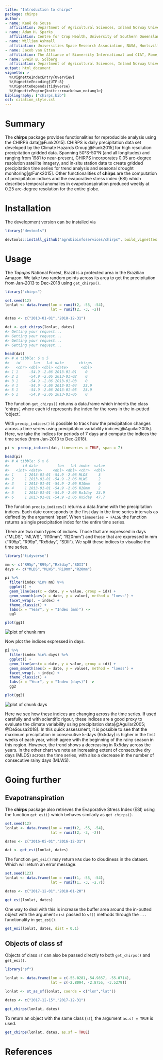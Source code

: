 ```yaml
---
title: "Introduction to chirps"
package: chirps
author:
- name: Kauê de Sousa
  affiliation: Department of Agricultural Sciences, Inland Norway University of Applied Sciences, Hamar, Norway; and The Alliance of Bioversity International and CIAT, Rome, Italy
- name: Adam H. Sparks 
  affiliation: Centre for Crop Health, University of Southern Queensland, Toowoomba, Australia
- name: William Ashmall 
  affiliation: Universities Space Research Association, NASA, Huntsville, USA
- name: Jacob van Etten 
  affiliation: The Alliance of Bioversity International and CIAT, Rome, Italy
- name: Svein Ø. Solberg 
  affiliation: Department of Agricultural Sciences, Inland Norway University of Applied Sciences, Hamar, Norway
output: html_document
vignette: >
  %\VignetteIndexEntry{Overview}
  %\VignetteEncoding{UTF-8}
  %\VignetteDepends{tidyverse}
  %\VignetteEngine{knitr::rmarkdown_notangle}
bibliography: ["chirps.bib"]
csl: citation_style.csl
---
```




# Summary

The **chirps** package provides functionalities for reproducible analysis using the CHIRPS data[@Funk2015]. CHIRPS is daily precipitation data set developed by the Climate Hazards Group[@Funk2015] for high resolution precipitation gridded data. Spanning 50°S-50°N (and all longitudes) and ranging from 1981 to near-present, CHIRPS incorporates 0.05 arc-degree resolution satellite imagery, and in-situ station data to create gridded precipitation time series for trend analysis and seasonal drought monitoring[@Funk2015]. Other functionalities of **chirps** are the computation of precipitation indices and the evaporative stress index (ESI) which describes temporal anomalies in evapotranspiration produced weekly at 0.25 arc-degree resolution for the entire globe.

# Installation

The development version can be installed via


```r
library("devtools")

devtools::install_github("agrobioinfoservices/chirps", build_vignettes = TRUE)

```


# Usage

The *Tapajos* National Forest, Brazil is a protected area in the Brazilian Amazon. We take two random points across its area to get the precipitation from Jan-2013 to Dec-2018 using `get_chirps()`.


```r
library("chirps")

set.seed(12)
lonlat <- data.frame(lon = runif(2, -55, -54),
                     lat = runif(2, -3, -2))

dates <- c("2013-01-01","2018-12-31")

dat <- get_chirps(lonlat, dates)
#> Getting your request...
#> Getting your request...
#> Getting your request...
#> Getting your request...

head(dat)
#> # A tibble: 6 x 5
#>   id      lon   lat date       chirps
#>   <chr> <dbl> <dbl> <date>      <dbl>
#> 1 1     -54.9 -2.06 2013-01-01    0  
#> 2 1     -54.9 -2.06 2013-01-02    0  
#> 3 1     -54.9 -2.06 2013-01-03    0  
#> 4 1     -54.9 -2.06 2013-01-04   23.9
#> 5 1     -54.9 -2.06 2013-01-05   23.9
#> 6 1     -54.9 -2.06 2013-01-06    0
```


The function `get_chirps()` returns a data.frame which inherits the class 'chirps', where each id represents the index for the rows in the in-putted 'object'. 

With `precip_indices()` is possible to track how the precipitation changes across a time series using precipitation variability indices[@Aguilar2005]. Here, we take the indices for periods of 7 days and compute the indices the time series (from Jan-2013 to Dec-2018).


```r
pi <- precip_indices(dat, timeseries = TRUE, span = 7)

head(pi)
#> # A tibble: 6 x 6
#>      id date         lon   lat index  value
#>   <int> <date>     <dbl> <dbl> <chr>  <dbl>
#> 1     1 2013-01-01 -54.9 -2.06 MLDS     3  
#> 2     1 2013-01-01 -54.9 -2.06 MLWS     2  
#> 3     1 2013-01-01 -54.9 -2.06 R10mm    0  
#> 4     1 2013-01-01 -54.9 -2.06 R20mm    2  
#> 5     1 2013-01-01 -54.9 -2.06 Rx1day  23.9
#> 6     1 2013-01-01 -54.9 -2.06 Rx5day  47.7
```

The function `precip_indices()` returns a data.frame with the precipitation indices. Each date corresponds to the first day in the time series intervals as defined by the argument 'span'. When `timeseries = FALSE` the function returns a single precipitation index for the entire time series.

There are two main types of indices. Those that are expressed in days ("MLDS", "MLWS", "R10mm", "R20mm") and those that are expressed in mm ("R95p", "R99p", "Rx5day", "SDII"). We split these indices to visualise the time series.



```r
library("tidyverse")

mm <- c("R95p","R99p","Rx5day","SDII")
days <- c("MLDS","MLWS","R10mm","R20mm")

pi %>% 
  filter(index %in% mm) %>% 
  ggplot() +
  geom_line(aes(x = date, y = value, group = id)) + 
  geom_smooth(aes(x = date, y = value), method = "loess") +
  facet_wrap(. ~ index) +
  theme_classic() +
  labs(x = "Year", y = "Index (mm)") ->
  gg1

plot(gg1)
```

<img src="mm-1.png" title="plot of chunk mm" alt="plot of chunk mm" style="display: block; margin: auto;" />


Now plot the indices expressed in days.


```r
pi %>% 
  filter(index %in% days) %>% 
  ggplot() +
  geom_line(aes(x = date, y = value, group = id)) + 
  geom_smooth(aes(x = date, y = value), method = "loess") +
  facet_wrap(. ~ index) +
  theme_classic() +
  labs(x = "Year", y = "Index (days)") ->
  gg2

plot(gg2)
```

<img src="days-1.png" title="plot of chunk days" alt="plot of chunk days" style="display: block; margin: auto;" />

Here we see how these indices are changing across the time series. If used carefully and with scientific rigour, these indices are a good proxy to evaluate the climate variability using precipitation data[@Aguilar2005; @DeSousa2018]. In this quick assessment, it is possible to see that the maximum precipitation in consecutive 5-days (Rx5day) is higher in the first weeks of each year, which agree with the beginning of the rainy season in this region. However, the trend shows a decreasing in Rx5day across the years. In the other chart we note an increasing extent of consecutive dry days (MLDS) across the time series, with also a decrease in the number of consecutive rainy days (MLWS).  

# Going further

## Evapotranspiration 

The **chirps** package also retrieves the Evaporative Stress Index (ESI) using the function `get_esi()` which behaves similarly as `get_chirps()`. 


```r
set.seed(12)
lonlat <- data.frame(lon = runif(2, -55, -54),
                     lat = runif(2, -3, -2))

dates <- c("2016-05-01","2016-12-31")

dat <- get_esi(lonlat, dates)

```

The function `get_esi()` may return `NA`s due to cloudiness in the dataset. Which will return an error message:


```r
set.seed(123)
lonlat <- data.frame(lon = runif(1, -55, -54),
                     lat = runif(1, -3, -2.7))

dates <- c("2017-12-01","2018-01-20")

get_esi(lonlat, dates)

```

One way to deal with this is increase the buffer area around the in-putted object with the argument `dist` passed to `sf()` methods through the `...` functionality in `get_esi()`.


```r
get_esi(lonlat, dates, dist = 0.1)

```

## Objects of class sf

Objects of class `sf` can also be passed directly to both `get_chirps()` and `get_esi()`.


```r
library("sf")

lonlat <- data.frame(lon = c(-55.0281,-54.9857, -55.0714),
                     lat = c(-2.8094, -2.8756, -3.5279))

lonlat <- st_as_sf(lonlat, coords = c("lon","lat"))

dates <- c("2017-12-15","2017-12-31")

get_chirps(lonlat, dates)

```

To return an object with the same class (`sf`), the argument `as.sf = TRUE` is used.


```r
get_chirps(lonlat, dates, as.sf = TRUE)

```


# References




